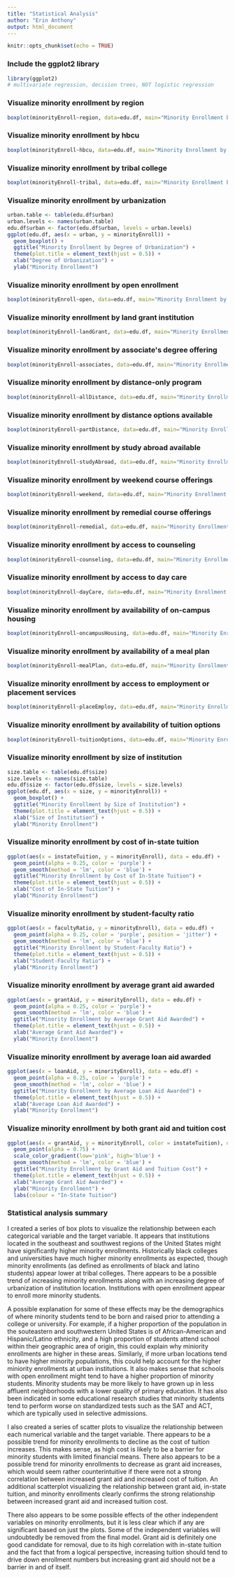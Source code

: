 ```yaml
---
title: "Statistical Analysis"
author: "Erin Anthony"
output: html_document
---
```


```r
knitr::opts_chunk$set(echo = TRUE)
```

### Include the ggplot2 library
```r
library(ggplot2)
# multivariate regression, decision trees, NOT logistic regression
```

### Visualize minority enrollment by region
```r
boxplot(minorityEnroll~region, data=edu.df, main="Minority Enrollment by Region", xlab="Region", ylab="Minority Enrollment")
```

### Visualize minority enrollment by hbcu
```r
boxplot(minorityEnroll~hbcu, data=edu.df, main="Minority Enrollment by HBCU", xlab="HBCU", ylab="Minority Enrollment")
```

### Visualize minority enrollment by tribal college
```r
boxplot(minorityEnroll~tribal, data=edu.df, main="Minority Enrollment by Tribal College", xlab="Tribal College", ylab="Minority Enrollment")
```

### Visualize minority enrollment by urbanization
```r
urban.table <- table(edu.df$urban)
urban.levels <- names(urban.table)
edu.df$urban <- factor(edu.df$urban, levels = urban.levels)
ggplot(edu.df, aes(x = urban, y = minorityEnroll)) +
  geom_boxplot() +
  ggtitle("Minority Enrollment by Degree of Urbanization") + 
  theme(plot.title = element_text(hjust = 0.5)) +
  xlab("Degree of Urbanization") + 
  ylab("Minority Enrollment")
```

### Visualize minority enrollment by open enrollment
```r
boxplot(minorityEnroll~open, data=edu.df, main="Minority Enrollment by Open Enrollment", xlab="Open Enrollment", ylab="Minority Enrollment")
```

### Visualize minority enrollment by land grant institution
```r
boxplot(minorityEnroll~landGrant, data=edu.df, main="Minority Enrollment by Land Grant Institution", xlab="Land Grant Institution", ylab="Minority Enrollment")
```

### Visualize minority enrollment by associate\'s degree offering
```r
boxplot(minorityEnroll~associates, data=edu.df, main="Minority Enrollment by Associate\'s Degree Offering", xlab="Associate\'s Degree Offering", ylab="Minority Enrollment")
```

### Visualize minority enrollment by distance-only program
```r
boxplot(minorityEnroll~allDistance, data=edu.df, main="Minority Enrollment by Distance-Only Program", xlab="Distance-Only Program", ylab="Minority Enrollment")
```

### Visualize minority enrollment by distance options available
```r
boxplot(minorityEnroll~partDistance, data=edu.df, main="Minority Enrollment by Distance Options Available", xlab="Distance Options Available", ylab="Minority Enrollment")
```

### Visualize minority enrollment by study abroad available
```r
boxplot(minorityEnroll~studyAbroad, data=edu.df, main="Minority Enrollment by Study Abroad Available", xlab="Study Abroad Available", ylab="Minority Enrollment")
```

### Visualize minority enrollment by weekend course offerings
```r
boxplot(minorityEnroll~weekend, data=edu.df, main="Minority Enrollment by Weekend Course Offerings", xlab="Weekend Course Offerings", ylab="Minority Enrollment")
```

### Visualize minority enrollment by remedial course offerings
```r
boxplot(minorityEnroll~remedial, data=edu.df, main="Minority Enrollment by Remedial Course Offerings", xlab="Remedial Course Offerings", ylab="Minority Enrollment")
```

### Visualize minority enrollment by access to counseling
```r
boxplot(minorityEnroll~counseling, data=edu.df, main="Minority Enrollment by Access to Counseling", xlab="Access to Counseling", ylab="Minority Enrollment")
```

### Visualize minority enrollment by access to day care
```r
boxplot(minorityEnroll~dayCare, data=edu.df, main="Minority Enrollment by Access to Day Care", xlab="Access to Day Care", ylab="Minority Enrollment")
```

### Visualize minority enrollment by availability of on-campus housing
```r
boxplot(minorityEnroll~oncampusHousing, data=edu.df, main="Minority Enrollment by Availability of On-Campus Housing", xlab="Availability of On-Campus Housing", ylab="Minority Enrollment")
```

### Visualize minority enrollment by availability of a meal plan
```r
boxplot(minorityEnroll~mealPlan, data=edu.df, main="Minority Enrollment by Availability of a Meal Plan", xlab="Availability of a Meal Plan", ylab="Minority Enrollment")
```

### Visualize minority enrollment by access to employment or placement services
```r
boxplot(minorityEnroll~placeEmploy, data=edu.df, main="Minority Enrollment by Access to Employment or Placement Services", xlab="Access to Employment or Placement Services", ylab="Minority Enrollment")
```

### Visualize minority enrollment by availability of tuition options
```r
boxplot(minorityEnroll~tuitionOptions, data=edu.df, main="Minority Enrollment by Availability of Tuition Options", xlab="Availability of Tuition Options", ylab="Minority Enrollment")
```

### Visualize minority enrollment by size of institution
```r
size.table <- table(edu.df$size)
size.levels <- names(size.table)
edu.df$size <- factor(edu.df$size, levels = size.levels)
ggplot(edu.df, aes(x = size, y = minorityEnroll)) +
  geom_boxplot() +
  ggtitle("Minority Enrollment by Size of Institution") + 
  theme(plot.title = element_text(hjust = 0.5)) +
  xlab("Size of Institution") + 
  ylab("Minority Enrollment")
```

### Visualize minority enrollment by cost of in-state tuition
```r
ggplot(aes(x = instateTuition, y = minorityEnroll), data = edu.df) + 
  geom_point(alpha = 0.25, color = 'purple') +
  geom_smooth(method = 'lm', color = 'blue') +
  ggtitle("Minority Enrollment by Cost of In-State Tuition") + 
  theme(plot.title = element_text(hjust = 0.5)) +
  xlab("Cost of In-State Tuition") + 
  ylab("Minority Enrollment")
```

### Visualize minority enrollment by student-faculty ratio
```r
ggplot(aes(x = facultyRatio, y = minorityEnroll), data = edu.df) + 
  geom_point(alpha = 0.25, color = 'purple', position = 'jitter') +
  geom_smooth(method = 'lm', color = 'blue') +
  ggtitle("Minority Enrollment by Student-Faculty Ratio") + 
  theme(plot.title = element_text(hjust = 0.5)) +
  xlab("Student-Faculty Ratio") + 
  ylab("Minority Enrollment")
```

### Visualize minority enrollment by average grant aid awarded
```r
ggplot(aes(x = grantAid, y = minorityEnroll), data = edu.df) + 
  geom_point(alpha = 0.25, color = 'purple') +
  geom_smooth(method = 'lm', color = 'blue') +
  ggtitle("Minority Enrollment by Average Grant Aid Awarded") + 
  theme(plot.title = element_text(hjust = 0.5)) +
  xlab("Average Grant Aid Awarded") + 
  ylab("Minority Enrollment")
```

### Visualize minority enrollment by average loan aid awarded
```r
ggplot(aes(x = loanAid, y = minorityEnroll), data = edu.df) + 
  geom_point(alpha = 0.25, color = 'purple') +
  geom_smooth(method = 'lm', color = 'blue') +
  ggtitle("Minority Enrollment by Average Loan Aid Awarded") + 
  theme(plot.title = element_text(hjust = 0.5)) +
  xlab("Average Loan Aid Awarded") + 
  ylab("Minority Enrollment")
```

### Visualize minority enrollment by both grant aid and tuition cost
```r
ggplot(aes(x = grantAid, y = minorityEnroll, color = instateTuition), data = edu.df) + 
  geom_point(alpha = 0.75) +
  scale_color_gradient(low='pink', high='blue') +
  geom_smooth(method = 'lm', color = 'blue') +
  ggtitle("Minority Enrollment by Grant Aid and Tuition Cost") + 
  theme(plot.title = element_text(hjust = 0.5)) +
  xlab("Average Grant Aid Awarded") + 
  ylab("Minority Enrollment") +
  labs(colour = "In-State Tuition") 
```

### Statistical analysis summary

I created a series of box plots to visualize the relationship between each categorical variable and the target variable. It appears that institutions located in the southeast and southwest regions of the United States might have significantly higher minority enrollments. Historically black colleges and universities have much higher minority enrollments as expected, though minority enrollments (as defined as enrollments of black and latino students) appear lower at tribal colleges. There appears to be a possible trend of increasing minority enrollments along with an increasing degree of urbanization of institution location. Institutions with open enrollment appear to enroll more minority students. 

A possible explanation for some of these effects may be the demographics of where minority students tend to be born and raised prior to attending a college or university. For example, if a higher proportion of the population in the souteastern and southwestern United States is of African-American and Hispanic/Latino ethnicity, and a high proportion of students attend school within their geographic area of origin, this could explain why miniority enrollments are higher in these areas. Similarly, if more urban locations tend to have higher minority populations, this could help account for the higher miniority enrollments at urban institutions. It also makes sense that schools with open enrollment might tend to have a higher proportion of minority students. Minority students may be more likely to have grown up in less affluent neighborhoods with a lower quality of primary education. It has also been indicated in some educational research studies that minority students tend to perform worse on standardized tests such as the SAT and ACT, which are typically used in selective admissions.

I also created a series of scatter plots to visualize the relationship between each numerical variable and the target variable. There appears to be a possible trend for minority enrollments to decline as the cost of tuition increases. This makes sense, as high cost is likely to be a barrier for minority students with limited financial means. There also appears to be a possible trend for minority enrollments to decrease as grant aid increases, which would seem rather counterintuitive if there were not a strong correlation between increased grant aid and increased cost of tuition. An additional scatterplot visualizing the relationship between grant aid, in-state tuition, and minority enrollments clearly confirms the strong relationship between increased grant aid and increased tuition cost.

There also appears to be some possible effects of the other independent variables on minority enrollments, but it is less clear which if any are significant based on just the plots. Some of the independent variables will undoubtedly be removed from the final model. Grant aid is definitely one good candidate for removal, due to its high correlation with in-state tuition and the fact that from a logical perspective, increasing tuition should tend to drive down enrollment numbers but increasing grant aid should not be a barrier in and of itself.